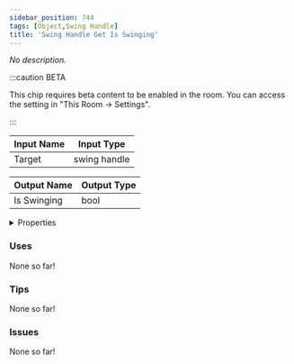 ```yaml
---
sidebar_position: 744
tags: [Object,Swing Handle]
title: 'Swing Handle Get Is Swinging'
---
```


*No description.*

:::caution BETA

This chip requires beta content to be enabled in the room. You can access the setting in "This Room -> Settings".

:::


<EsbSvg />

| Input Name | Input Type |
|-----------|-----------|
| Target | swing handle |

| Output Name | Output Type |
|-----------|-----------|
| Is Swinging | bool |


<details>
  <summary>Properties</summary>
  <div>
    <div>
    <table>
      <thead>
        <tr>
          <th>Is beta required?</th>
          <th>✅</th>
        </tr>
        <tr>
          <th>Is this chip a trolling risk?</th>
          <th>❌</th>
        </tr>
        <tr>
          <th>Is this chip a role assignment risk?</th>
          <th>❌</th>
        </tr>
        <tr>
          <th>Chip UUID</th>
          <th>cdebca62-2e6c-4353-8691-d1daae868f5f</th>
        </tr>
      </thead>
    </table>
    </div>
  </div>
</details>

### Uses

None so far!

### Tips

None so far!

### Issues

None so far!